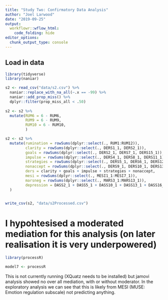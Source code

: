 ```yaml
---
title: "Study Two: Confirmatory Data Analysis"
author: "Joel Larwood"
date: "2019-09-25"
output:
  workflowr::wflow_html:
    code_folding: hide
editor_options:
  chunk_output_type: console
---
```


## Load in data

```r

library(tidyverse)
library(naniar)

s2 <- read_csv("data/s2.csv") %>%  
  naniar::replace_with_na_all(~.x == -99) %>% 
  naniar::add_prop_miss() %>% 
  dplyr::filter(prop_miss_all < .50)
 
s2 <- s2 %>% 
  mutate(RUM6 = 6 - RUM6,
         RUM9 = 6 - RUM9,
         RUM10 = 6 - RUM10,
         )

s2 <- s2 %>% 
  mutate(rumination = rowSums(dplyr::select(., RUM1:RUM12)), 
         clarity = rowSums(dplyr::select(., DERS1_1, DERS2_1)), 
         goals = rowSums(dplyr::select(., DERS2_1, DERS7_1, DERS15_1)), 
         impulse = rowSums(dplyr::select(., DERS4_1, DERS8_1, DERS11_1)), 
         strategies = rowSums(dplyr::select(., DERS5_1, DERS6_1, DERS12_1, DERS14_1, DERS16_1)),
         nonaccept = rowSums(dplyr::select(., DERS9_1, DERS10_1, DERS13_1)), 
         ders = clarity + goals + impulse + strategies + nonaccept, 
         mesi = rowSums(dplyr::select(., MESI1_1:MESI7_1)), 
         marsneg = rowSums(dplyr::select(., MARS3_1:MARS13_1)),
         depression = DASS2_1 + DASS5_1 + DASS10_1 + DASS13_1 + DASS16_1 + DASS17_1 + DASS21_1
  )


write_csv(s2, "data/s2Processed.csv")
```

# I hypohtesised a moderated mediation for this analysis (on later realisation it is very underpowered)

```r

library(processR)

model7 <- processR


```

This is not currently running (XQuatz needs to be installed) but jamovi analysis showed no over all mediation, with or without moderator. In the exploratory analysis we can see that this is likely from MESI (MUSE: Emotion regulation subscale) not predicting anything. 
